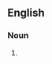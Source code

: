 ==English==

===Noun===
{{en-noun|sg=[[celiac]] [[disease]]|-}}

# {{alternative spelling of|[[coeliac disease]]}}